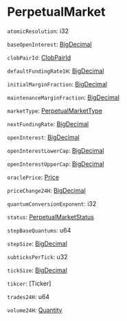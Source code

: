 # PerpetualMarket

`atomicResolution`: i32

`baseOpenInterest`: [BigDecimal]

`clobPairId`: [ClobPairId]

`defaultFundingRate1H`: [BigDecimal]

`initialMarginFraction`: [BigDecimal]

`maintenanceMarginFraction`: [BigDecimal]

`marketType`: [PerpetualMarketType]

`nextFundingRate`: [BigDecimal]

`openInterest`: [BigDecimal]

`openInterestLowerCap`: [BigDecimal]

`openInterestUpperCap`: [BigDecimal]

`oraclePrice`: [Price]

`priceChange24H`: [BigDecimal]

`quantumConversionExponent`: i32

`status`: [PerpetualMarketStatus]

`stepBaseQuantums`: u64

`stepSize`: [BigDecimal]

`subticksPerTick`: u32

`tickSize`: [BigDecimal]

`tikcer`: [Ticker]

`trades24H`: u64

`volume24H`: [Quantity]

[BigDecimal]: /types/big_decimal
[ClobPairId]: /types/clob_pair_id
[PerpetualMarketType]: /types/perpetual_market_type
[Price]: /types/price
[PerpetualMarketStatus]: /types/perpetual_market_status
[Quantity]: /types/quantity